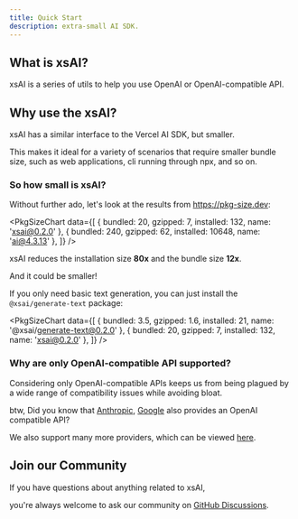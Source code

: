 ```yaml
---
title: Quick Start
description: extra-small AI SDK.
---
```



## What is xsAI?

xsAI is a series of utils to help you use OpenAI or OpenAI-compatible API.

## Why use the xsAI?

xsAI has a similar interface to the Vercel AI SDK, but smaller.

This makes it ideal for a variety of scenarios that require smaller bundle size, such as web applications, cli running through npx, and so on.

### So how small is xsAI?

Without further ado, let's look at the results from https://pkg-size.dev:

<PkgSizeChart data={[
  { bundled: 20, gzipped: 7, installed: 132, name: 'xsai@0.2.0' },
  { bundled: 240, gzipped: 62, installed: 10648, name: 'ai@4.3.13' },
]} />

xsAI reduces the installation size **80x** and the bundle size **12x**.

And it could be smaller!

If you only need basic text generation, you can just install the `@xsai/generate-text` package:

<PkgSizeChart data={[
  { bundled: 3.5, gzipped: 1.6, installed: 21, name: '@xsai/generate-text@0.2.0' },
  { bundled: 20, gzipped: 7, installed: 132, name: 'xsai@0.2.0' },
]} />

### Why are only OpenAI-compatible API supported?

Considering only OpenAI-compatible APIs keeps us from being plagued by a wide range of compatibility issues while avoiding bloat.

btw, Did you know that [Anthropic](https://docs.anthropic.com/en/api/openai-sdk), [Google](https://ai.google.dev/gemini-api/docs/openai) also provides an OpenAI compatible API?

We also support many more providers, which can be viewed [here](https://github.com/moeru-ai/xsai/tree/main/packages-ext/providers-cloud/src/providers).

## Join our Community

If you have questions about anything related to xsAI,

you're always welcome to ask our community on [GitHub Discussions](https://github.com/moeru-ai/xsai/discussions).
